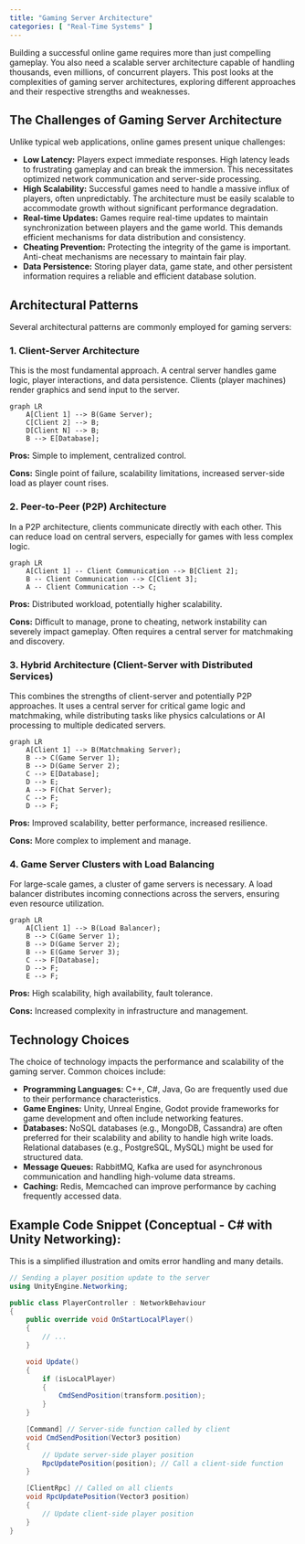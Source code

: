 ```yaml
---
title: "Gaming Server Architecture"
categories: [ "Real-Time Systems" ]
---
```



Building a successful online game requires more than just compelling gameplay. You also need a scalable server architecture capable of handling thousands, even millions, of concurrent players. This post looks at the complexities of gaming server architectures, exploring different approaches and their respective strengths and weaknesses.

## The Challenges of Gaming Server Architecture

Unlike typical web applications, online games present unique challenges:

* **Low Latency:**  Players expect immediate responses.  High latency leads to frustrating gameplay and can break the immersion.  This necessitates optimized network communication and server-side processing.
* **High Scalability:**  Successful games need to handle a massive influx of players, often unpredictably. The architecture must be easily scalable to accommodate growth without significant performance degradation.
* **Real-time Updates:**  Games require real-time updates to maintain synchronization between players and the game world.  This demands efficient mechanisms for data distribution and consistency.
* **Cheating Prevention:** Protecting the integrity of the game is important. Anti-cheat mechanisms are necessary to maintain fair play.
* **Data Persistence:**  Storing player data, game state, and other persistent information requires a reliable and efficient database solution.

## Architectural Patterns

Several architectural patterns are commonly employed for gaming servers:

### 1. Client-Server Architecture

This is the most fundamental approach.  A central server handles game logic, player interactions, and data persistence. Clients (player machines) render graphics and send input to the server.

```mermaid
graph LR
    A[Client 1] --> B(Game Server);
    C[Client 2] --> B;
    D[Client N] --> B;
    B --> E[Database];
```

**Pros:**  Simple to implement, centralized control.

**Cons:**  Single point of failure, scalability limitations, increased server-side load as player count rises.


### 2. Peer-to-Peer (P2P) Architecture

In a P2P architecture, clients communicate directly with each other.  This can reduce load on central servers, especially for games with less complex logic.

```mermaid
graph LR
    A[Client 1] -- Client Communication --> B[Client 2];
    B -- Client Communication --> C[Client 3];
    A -- Client Communication --> C;
```

**Pros:**  Distributed workload, potentially higher scalability.

**Cons:**  Difficult to manage, prone to cheating,  network instability can severely impact gameplay.  Often requires a central server for matchmaking and discovery.


### 3. Hybrid Architecture (Client-Server with Distributed Services)

This combines the strengths of client-server and potentially P2P approaches.  It uses a central server for critical game logic and matchmaking, while distributing tasks like physics calculations or AI processing to multiple dedicated servers.

```mermaid
graph LR
    A[Client 1] --> B(Matchmaking Server);
    B --> C(Game Server 1);
    B --> D(Game Server 2);
    C --> E[Database];
    D --> E;
    A --> F(Chat Server);
    C --> F;
    D --> F;

```

**Pros:**  Improved scalability, better performance, increased resilience.

**Cons:**  More complex to implement and manage.


### 4.  Game Server Clusters with Load Balancing

For large-scale games, a cluster of game servers is necessary. A load balancer distributes incoming connections across the servers, ensuring even resource utilization.


```mermaid
graph LR
    A[Client 1] --> B(Load Balancer);
    B --> C(Game Server 1);
    B --> D(Game Server 2);
    B --> E(Game Server 3);
    C --> F[Database];
    D --> F;
    E --> F;
```

**Pros:** High scalability, high availability, fault tolerance.

**Cons:**  Increased complexity in infrastructure and management.



## Technology Choices

The choice of technology impacts the performance and scalability of the gaming server. Common choices include:

* **Programming Languages:** C++, C#, Java, Go are frequently used due to their performance characteristics.
* **Game Engines:**  Unity, Unreal Engine, Godot provide frameworks for game development and often include networking features.
* **Databases:**  NoSQL databases (e.g., MongoDB, Cassandra) are often preferred for their scalability and ability to handle high write loads.  Relational databases (e.g., PostgreSQL, MySQL) might be used for structured data.
* **Message Queues:**  RabbitMQ, Kafka are used for asynchronous communication and handling high-volume data streams.
* **Caching:** Redis, Memcached can improve performance by caching frequently accessed data.


## Example Code Snippet (Conceptual -  C# with Unity Networking):

This is a simplified illustration and omits error handling and many details.

```csharp
// Sending a player position update to the server
using UnityEngine.Networking;

public class PlayerController : NetworkBehaviour
{
    public override void OnStartLocalPlayer()
    {
        // ...
    }

    void Update()
    {
        if (isLocalPlayer)
        {
            CmdSendPosition(transform.position);
        }
    }

    [Command] // Server-side function called by client
    void CmdSendPosition(Vector3 position)
    {
        // Update server-side player position
        RpcUpdatePosition(position); // Call a client-side function
    }

    [ClientRpc] // Called on all clients
    void RpcUpdatePosition(Vector3 position)
    {
        // Update client-side player position
    }
}
```




